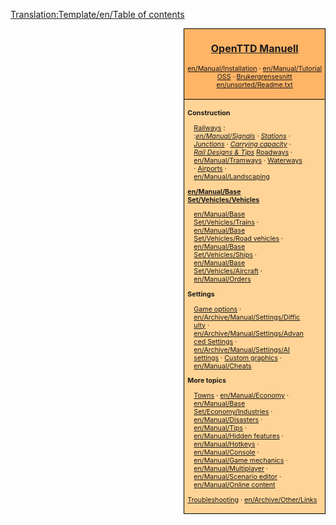 [[Translation:Template/en/Table of contents]]
<noinclude>{{en/Translation|origin= Template:Table of contents
|from  = en
|to    = no
|Percentage = 2
}}</noinclude>
<div style="float:right; padding-left:12px; background:#ffffff;">
<div style="border:1px solid #000000; background:#ffb466; padding:5px; -moz-border-radius-topleft:5px; -moz-border-radius-topright:5px; font-size: 12pt;">
<center><strong><font size="3">[[no/Manual/OpenTTD|OpenTTD Manuell]]</font></strong></center>
<div style="font-size: 8pt; text-align: center;">
[[en/Manual/Installation]] &middot; 
[[en/Manual/Tutorial]]<br />
[[no/Archive/Other/OSS|OSS]] &middot; 
[[no/Manual/Brukergrensesnitt|Brukergrensesnitt]]<br />
[[en/unsorted/Readme.txt]]
</div>
</div>
<div style="border:1px solid black; border-top-width: 0px; background:#ffd496; padding:5px; -moz-border-radius-bottomleft:5px; -moz-border-radius-bottomright:8px; font-size: 8pt;">

<div style="width: 186px">
'''Construction'''
<div style="margin-left:10px;">
[[en/Manual/Railway construction|Railways]] : <br />
:''[[en/Manual/Signals]]'' &middot; ''[[en/Manual/Railway station|Stations]]'' &middot; ''[[en/Community/Junctionary/Junction|Junctions]]'' &middot; ''[[en/Manual/Railway Designs|Carrying capacity]]'' &middot; ''[[en/Manual/Rail Designs|Rail Designs & Tips]]''
[[en/Manual/Roadway construction|Roadways]] &middot; [[en/Manual/Tramways]] &middot; [[en/Manual/Waterway construction|Waterways]] &middot; [[en/Manual/Airport construction|Airports]] &middot; [[en/Manual/Landscaping]]
</div>
</div>

<div style="width: 186px">
'''[[en/Manual/Base Set/Vehicles/Vehicles]]'''
<div style="margin-left:10px;">
[[en/Manual/Base Set/Vehicles/Trains]] &middot; [[en/Manual/Base Set/Vehicles/Road vehicles]] &middot; [[en/Manual/Base Set/Vehicles/Ships]] &middot;
[[en/Manual/Base Set/Vehicles/Aircraft]] &middot; [[en/Manual/Orders]]
</div>
</div>

<div style="width: 186px">
'''Settings'''
<div style="margin-left:10px;">
[[en/Manual/Game options window|Game options]] &middot; [[en/Archive/Manual/Settings/Difficulty]] &middot; [[en/Archive/Manual/Settings/Advanced Settings]] &middot; [[en/Archive/Manual/Settings/AI settings]] &middot;
[[en/Manual/NewGRF|Custom graphics]] &middot; [[en/Manual/Cheats]]
</div>
</div>

<div style="width: 186px">
'''More topics'''<br />
<div style="margin-left:10px;">
[[en/Town|Towns]] &middot; [[en/Manual/Economy]] &middot; [[en/Manual/Base Set/Economy/Industries]] &middot;
[[en/Manual/Disasters]] &middot; [[en/Manual/Tips]] &middot;
[[en/Manual/Hidden features]] &middot; [[en/Manual/Hotkeys]] &middot;
[[en/Manual/Console]] &middot; [[en/Manual/Game mechanics]] &middot;
[[en/Manual/Multiplayer]] &middot; [[en/Manual/Scenario editor]] &middot;
[[en/Manual/Online content]]
</div>
</div>

[[en/Archive/Other/Troubleshooting|Troubleshooting]] &middot; [[en/Archive/Other/Links]]
</div>
</div>
<includeonly>[[Category:en/Manual|{{PAGENAME}}]]</includeonly>